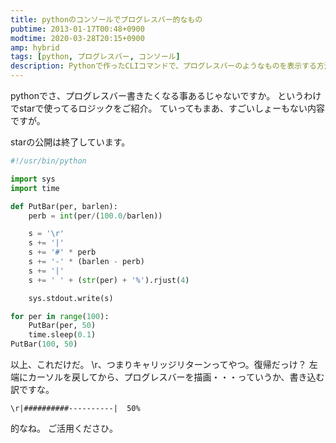 ```yaml
---
title: pythonのコンソールでプログレスバー的なもの
pubtime: 2013-01-17T00:48+0900
modtime: 2020-03-28T20:15+0900
amp: hybrid
tags: [python, プログレスバー, コンソール]
description: Pythonで作ったCLIコマンドで、プログレスバーのようなものを表示する方法です。
---
```


pythonでさ、プログレスバー書きたくなる事あるじゃないですか。
というわけでstarで使ってるロジックをご紹介。
ていってもまあ、すごいしょーもない内容ですが。

<PS date="2020-03-28T20:15+0900">

starの公開は終了しています。

</PS>

``` python
#!/usr/bin/python

import sys
import time

def PutBar(per, barlen):
	perb = int(per/(100.0/barlen))

	s = '\r'
	s += '|'
	s += '#' * perb
	s += '-' * (barlen - perb)
	s += '|'
	s += ' ' + (str(per) + '%').rjust(4)

	sys.stdout.write(s)

for per in range(100):
	PutBar(per, 50)
	time.sleep(0.1)
PutBar(100, 50)
```
以上、これだけだ。
\r、つまりキャリッジリターンってやつ。復帰だっけ？
左端にカーソルを戻してから、プログレスバーを描画・・・っていうか、書き込む訳ですな。
```
\r|##########----------|  50%
```
的なね。
ご活用くださひ。
